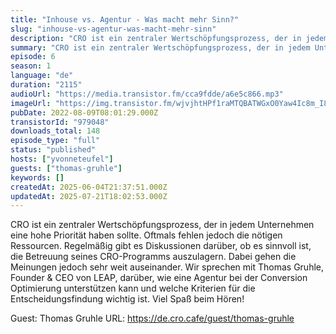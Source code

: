 ```yaml
---
title: "Inhouse vs. Agentur - Was macht mehr Sinn?"
slug: "inhouse-vs-agentur-was-macht-mehr-sinn"
description: "CRO ist ein zentraler Wertschöpfungsprozess, der in jedem Unternehmen eine hohe Priorität haben sollte. Oftmals fehlen jedoch die nötigen Ressourcen. Regelmäßig gibt es Diskussionen darüber, ob es sinnvoll ist, die Betreuung seines CRO-Programms auszulagern. Dabei gehen die Meinungen jedoch sehr weit auseinander. Wir sprechen mit Thomas Gruhle, Founder & CEO von LEAP, darüber, wie eine Agentur bei der Conversion Optimierung unterstützen kann und welche Kriterien für die Entscheidungsfindung wichtig ist.\nViel Spaß beim Hören!\n\nGuest: Thomas Gruhle\nURL: https://de.cro.cafe/guest/thomas-gruhle"
summary: "CRO ist ein zentraler Wertschöpfungsprozess, der in jedem Unternehmen eine hohe Priorität haben sollte. Oftmals fehlen jedoch die nötigen Ressourcen. Regelmäßig gibt es Diskussionen darüber, ob es sinnvoll ist, die Betreuung seines CRO-Programms auszulagern. Dabei gehen die Meinungen jedoch sehr weit auseinander. Wir sprechen mit Thomas Gruhle, Founder & CEO von LEAP, darüber, wie eine Agentur bei der Conversion Optimierung unterstützen kann und welche Kriterien für die Entscheidungsfindung wichtig ist.\r\n\r\nViel Spaß beim Hören!"
episode: 6
season: 1
language: "de"
duration: "2115"
audioUrl: "https://media.transistor.fm/cca9fdde/a6e5c866.mp3"
imageUrl: "https://img.transistor.fm/wjvjhtHPf1raMTQBATWGxO0Yaw4Ic8m_I80Gd9Edd-M/rs:fill:3000:3000:1/q:60/aHR0cHM6Ly9pbWct/dXBsb2FkLXByb2R1/Y3Rpb24udHJhbnNp/c3Rvci5mbS83N2Fi/NzFiODIyNWFmMWYy/YTkyNGNkMzhmNjA1/ZWExYy5wbmc.webp"
pubDate: 2022-08-09T08:01:29.000Z
transistorId: "979048"
downloads_total: 148
episode_type: "full"
status: "published"
hosts: ["yvonneteufel"]
guests: ["thomas-gruhle"]
keywords: []
createdAt: 2025-06-04T21:37:51.000Z
updatedAt: 2025-07-21T18:02:53.000Z
---
```


CRO ist ein zentraler Wertschöpfungsprozess, der in jedem Unternehmen eine hohe Priorität haben sollte. Oftmals fehlen jedoch die nötigen Ressourcen. Regelmäßig gibt es Diskussionen darüber, ob es sinnvoll ist, die Betreuung seines CRO-Programms auszulagern. Dabei gehen die Meinungen jedoch sehr weit auseinander. Wir sprechen mit Thomas Gruhle, Founder & CEO von LEAP, darüber, wie eine Agentur bei der Conversion Optimierung unterstützen kann und welche Kriterien für die Entscheidungsfindung wichtig ist.
Viel Spaß beim Hören!

Guest: Thomas Gruhle
URL: https://de.cro.cafe/guest/thomas-gruhle
